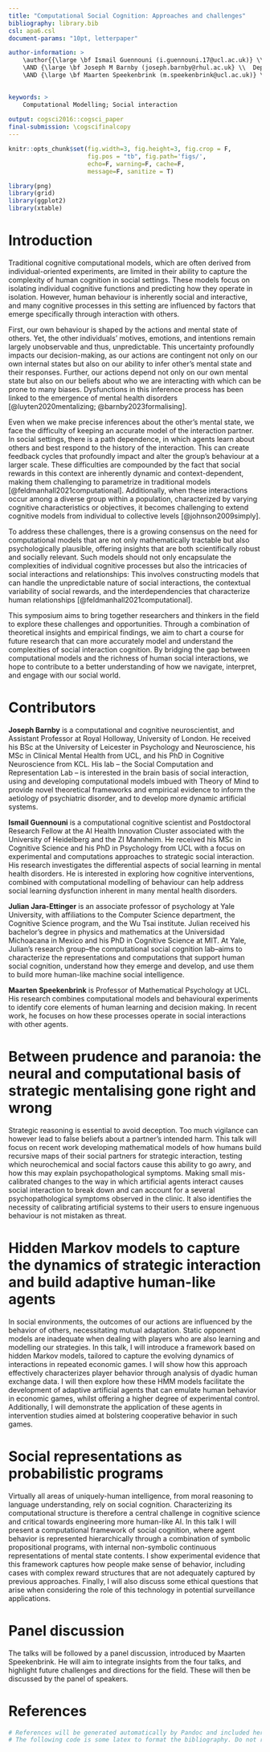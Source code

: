 ```yaml
---
title: "Computational Social Cognition: Approaches and challenges"
bibliography: library.bib
csl: apa6.csl
document-params: "10pt, letterpaper"

author-information: > 
    \author{{\large \bf Ismail Guennouni (i.guennouni.17@ucl.ac.uk)} \\ Department of Experimental Psychology, University College London
    \AND {\large \bf Joseph M Barnby (joseph.barnby@rhul.ac.uk} \\  Department of Psychology Social and Affective Processes, Royal Holloway, University of London
    \AND {\large \bf Maarten Speekenbrink (m.speekenbrink@ucl.ac.uk)} \\ Department of Experimental Psychology, University College London }

    
keywords: >
    Computational Modelling; Social interaction
    
output: cogsci2016::cogsci_paper
final-submission: \cogscifinalcopy
---
```


```r
knitr::opts_chunk$set(fig.width=3, fig.height=3, fig.crop = F, 
                      fig.pos = "tb", fig.path='figs/',
                      echo=F, warning=F, cache=F, 
                      message=F, sanitize = T)
```

```r
library(png)
library(grid)
library(ggplot2)
library(xtable)
```

# Introduction

Traditional cognitive computational models, which are often derived from individual-oriented experiments, are limited in their ability to capture the complexity of human cognition in social settings. These models focus on isolating individual cognitive functions and predicting how they operate in isolation. However, human behaviour is inherently social and interactive, and many cognitive processes in this setting are influenced by factors that emerge specifically through interaction with others.

First, our own behaviour is shaped by the actions and mental state of others. Yet, the other individuals' motives, emotions, and intentions remain largely unobservable and thus, unpredictable. This uncertainty profoundly impacts our decision-making, as our actions are contingent not only on our own internal states but also on our ability to infer other’s mental state and their responses. Further, our actions depend not only on our own mental state but also on our beliefs about who we are interacting with which can be prone to many biases. Dysfunctions in this inference process has been linked to the emergence of mental health disorders [@luyten2020mentalizing; @barnby2023formalising].

Even when we make precise inferences about the other’s mental state, we face the difficulty of keeping an accurate model of the interaction partner. In social settings, there is a path dependence, in which agents learn about others and best respond to the history of the interaction. This can create feedback cycles that profoundly impact and alter the group’s behaviour at a larger scale. These difficulties are compounded by the fact that social rewards in this context are inherently dynamic and context-dependent, making them challenging to parametrize in traditional models [@feldmanhall2021computational]. Additionally, when these interactions occur among a diverse group within a population, characterized by varying cognitive characteristics or objectives, it becomes challenging to extend cognitive models from individual to collective levels [@johnson2009simply].

To address these challenges, there is a growing consensus on the need for computational models that are not only mathematically tractable but also psychologically plausible, offering insights that are both scientifically robust and socially relevant. Such models should not only encapsulate the complexities of individual cognitive processes but also the intricacies of social interactions and relationships: This involves constructing models that can handle the unpredictable nature of social interactions, the contextual variability of social rewards, and the interdependencies that characterize human relationships [@feldmanhall2021computational].

This symposium aims to bring together researchers and thinkers in the field to explore these challenges and opportunities. Through a combination of theoretical insights and empirical findings, we aim to chart a course for future research that can more accurately model and understand the complexities of social interaction cognition. By bridging the gap between computational models and the richness of human social interactions, we hope to contribute to a better understanding of how we navigate, interpret, and engage with our social world.


# Contributors

**Joseph Barnby** is a computational and cognitive neuroscientist, and Assistant Professor at Royal Holloway, University of London. He received his BSc at the University of Leicester in Psychology and Neuroscience, his MSc in Clinical Mental Health from UCL, and his PhD in Cognitive Neuroscience from KCL. His lab -- the Social Computation and Representation Lab -- is interested in the brain basis of social interaction, using and developing computational models imbued with Theory of Mind to provide novel theoretical frameworks and empirical evidence to inform the aetiology of psychiatric disorder, and to develop more dynamic artificial systems.

**Ismail Guennouni** is a computational cognitive scientist and Postdoctoral Research Fellow at the AI Health Innovation Cluster associated with the University of Heidelberg and the ZI Mannheim. He received his MSc in Cognitive Science and his PhD in Psychology from UCL with a focus on experimental and computations approaches to strategic social interaction. His research investigates the differential aspects of social learning in mental health disorders. He is interested in exploring how cognitive interventions, combined with computational modelling of behaviour can help address social learning dysfunction inherent in many mental health disorders.

**Julian Jara-Ettinger** is an associate professor of psychology at Yale University, with affiliations to the Computer Science department, the Cognitive Science program, and the Wu Tsai institute. Julian received his bachelor's degree in physics and mathematics at the Universidad Michoacana in Mexico and his PhD in Cognitive Science at MIT. At Yale, Julian's research group--the computational social cognition lab--aims to characterize the representations and computations that support human social cognition, understand how they emerge and develop, and use them to build more human-like machine social intelligence.


**Maarten Speekenbrink** is Professor of Mathematical Psychology at UCL. His research combines computational models and behavioural experiments to identify core elements of human learning and decision making. In recent work, he focuses on how these processes operate in social interactions with other agents.

# Between prudence and paranoia: the neural and computational basis of strategic mentalising gone right and wrong
\begin{center}
Joseph Barnby
\end{center}

Strategic reasoning is essential to avoid deception. Too much vigilance can however lead to false beliefs about a partner’s intended harm. This talk will focus on recent work developing mathematical models of how humans build recursive maps of their social partners for strategic interaction, testing which neurochemical and social factors cause this ability to go awry, and how this may explain psychopathological symptoms. Making small mis-calibrated changes to the way in which artificial agents interact causes social interaction to break down and can account for a several psychopathological symptoms observed in the clinic. It also identifies the necessity of calibrating artificial systems to their users to ensure ingenuous behaviour is not mistaken as threat.

# Hidden Markov models to capture the dynamics of strategic interaction and build adaptive human-like agents
\begin{center}
Ismail Guennouni
\end{center}

In social environments, the outcomes of our actions are influenced by the behavior of others, necessitating mutual adaptation. Static opponent models are inadequate when dealing with players who are also learning and modelling our strategies. In this talk, I will introduce a framework based on hidden Markov models, tailored to capture the evolving dynamics of interactions in repeated economic games. I will show how this approach effectively characterizes player behavior through analysis of dyadic human exchange data. I will then explore how these HMM models facilitate the development of adaptive artificial agents that can emulate human behavior in economic games, whilst offering a higher degree of experimental control. Additionally, I will demonstrate the application of these agents in intervention studies aimed at bolstering cooperative behavior in such games.

# Social representations as probabilistic programs
\begin{center}
Julian Jara-Ettinger
\end{center}

Virtually all areas of uniquely-human intelligence, from moral reasoning to language understanding, rely on social cognition. Characterizing its computational structure is therefore a central challenge in cognitive science and critical towards engineering more human-like AI. In this talk I will present a computational framework of social cognition, where agent behavior is represented hierarchically through a combination of symbolic propositional programs, with internal non-symbolic continuous representations of mental state contents. I show experimental evidence that this framework captures how people make sense of behavior, including cases with complex reward structures that are not adequately captured by previous approaches. Finally, I will also discuss some ethical questions that arise when considering the role of this technology in potential surveillance applications.

# Panel discussion

\begin{center}
Maarten Speekenbrink
\end{center}

The talks will be followed by a panel discussion, introduced by Maarten Speekenbrink. He will aim to integrate insights from the four talks, and highlight future challenges and directions for the field. These will then be discussed by the panel of speakers.

# References 

```r
# References will be generated automatically by Pandoc and included here.
# The following code is some latex to format the bibliography. Do not remove it.
```

\setlength{\parindent}{-0.1in} 
\setlength{\leftskip}{0.125in}
\noindent
